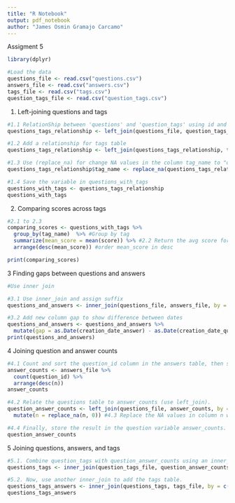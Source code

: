 ```yaml
---
title: "R Notebook"
output: pdf_notebook
author: "James Osmin Gramajo Carcamo"
---
```


Assigment 5


```r
library(dplyr)

#Load the data
questions_file <- read.csv("questions.csv")
answers_file <- read.csv("answers.csv")
tags_file <- read.csv("tags.csv")
question_tags_file <- read.csv("question_tags.csv")
```

1. Left-joining questions and tags
```r

#1.1 RelationShip between 'questions' and 'question_tags' using id and question_id
questions_tags_relationship <- left_join(questions_file, question_tags_file, by = c("id" = "question_id"))

#1.2 Add a relationship for tags table
questions_tags_relationship <- left_join(questions_tags_relationship, tags_file, by = c("tag_id" = "id"))

#1.3 Use (replace_na) for change NA values in the column tag_name to "only-r"
questions_tags_relationship$tag_name <- replace_na(questions_tags_relationship$tag_name, "only-r")

#1.4 Save the variable in questions_with_tags
questions_with_tags <- questions_tags_relationship
questions_with_tags

```

2. Comparing scores across tags
```r
#2.1 to 2.3
comparing_scores <- questions_with_tags %>%
  group_by(tag_name)  %>% #Group by tag
  summarize(mean_score = mean(score)) %>% #2.2 Return the avg score for each question
  arrange(desc(mean_score)) #order mean_score in desc

print(comparing_scores)

```

3 Finding gaps between questions and answers
```r
#Use inner join

#3.1 Use inner_join and assign suffix
questions_and_answers <- inner_join(questions_file, answers_file, by = c("id" = "question_id"), suffix = c("_question", "_answer"))

#3.2 Add new column gap to show difference between dates
questions_and_answers <- questions_and_answers %>%
  mutate(gap = as.Date(creation_date_answer) - as.Date(creation_date_question))
print(questions_and_answers)
```
4 Joining question and answer counts
```r
#4.1 Count and sort the question_id column in the answers table, then store the result in the answer_counts variable.
answer_counts <- answers_file %>%
  count(question_id) %>%
  arrange(desc(n))
answer_counts

#4.2 Relate the questions table to answer_counts (use left_join).
question_answer_counts <- left_join(questions_file, answer_counts, by = c("id" = "question_id")) %>%
  mutate(n = replace_na(n, 0)) #4.3 Replace the NA values in column n with zeros.

#4.4 Finally, store the result in the question variable answer_counts.
question_answer_counts
```
5 Joining questions, answers, and tags
```r
#5.1. Combine question_tags with question_answer_counts using an inner_join.
questions_tags <- inner_join(question_tags_file, question_answer_counts, by = c("question_id" = "id"))

#5.2. Now, use another inner_join to add the tags table.
questions_tags_answers <- inner_join(questions_tags, tags_file, by = c("tag_id" = "id"))
questions_tags_answers

```

